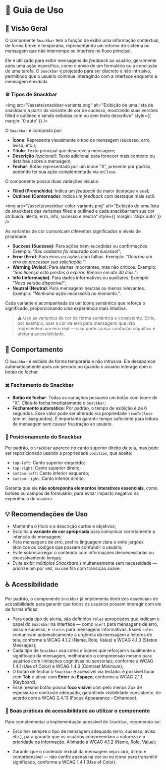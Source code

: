 
<Meta title="Componentes/Snackbar/Guia de Uso" />

# 🧭  Guia de Uso

## 📘 Visão Geral

O componente `Snackbar` tem a função de exibir uma informação contextual, de forma breve e temporária, representando um retorno do sistema ou mensagem que não interrompe ou interfere no fluxo principal.

Ele é utilizado para exibir mensagens de *feedback* ao usuário, geralmente após uma ação específica, como o envio de um formulário ou a conclusão de uma tarefa. O `Snackbar` é projetado para ser discreto e não intrusivo, permitindo que o usuário continue interagindo com a interface enquanto a mensagem é exibida.

### ⚙️ Tipos de Snackbar

<img src="/assets/snackbar-variants.png" alt="Exibição de uma lista de snackbars a partir da variante de cor de sucesso, mostrando suas versões filled e outlined e sendo exibidas com ou sem texto descritivo" style={{ margin: '0 auto' }} />

O `Snackbar` é composto por:

- **Ícone**: Representa visualmente o tipo de mensagem (sucesso, erro, aviso, etc.);
- **Título**: Texto principal que descreve a mensagem;
- **Descrição** *(opcional)*: Texto adicional para fornecer mais contexto ou detalhes sobre a mensagem;
- **Fechar**: Botão representado por um ícone "X", presente por padrão, podendo ter sua ação complementada via `onClose`.

O componente possui duas variações visuais:

- **Filled (Preenchido)**: Indica um *feedback* de maior destaque visual;
- **Outlined (Contornado)**: Indica um *feedback* com destaque mais sutil.

<img src="/assets/snackbar-color-variants.png" alt="Exibição de uma lista de snackbars das variantes filled e outlined e cada snackbar tem sua cor atribuída: alerta, erro, info, sucesso e neutra" style={{ margin: '48px auto' }} />

As variantes de cor comunicam diferentes significados e níveis de prioridade:

- **Success (Sucesso)**: Para ações bem-sucedidas ou confirmações. Exemplo: *"Seu cadastro foi realizado com sucesso!"*;
- **Error (Erro)**: Para erros ou ações com falhas. Exemplo: *"Ocorreu um erro ao processar sua solicitação."*;
- **Warning (Aviso)**: Para alertas importantes, mas não críticos. Exemplo: *"Sua licença está prestes a expirar. Renove em até 30 dias."*;
- **Info (Informação)**: Para dados informativos ou auxiliares. Exemplo: *"Nova versão disponível"*;
- **Neutral (Neutra)**: Para mensagens neutras ou menos relevantes. Exemplo: *"Nenhuma ação necessária no momento."*.

Cada variante é acompanhada de um ícone semântico que reforça o significado, proporcionando uma experiência mais intuitiva.

> ⚠️ Use as variantes de cor de forma semântica e consistente. Evite, por exemplo, usar a cor de erro para mensagens que não representem um erro real — isso pode causar confusão cognitiva e afetar a acessibilidade.

## 🔨 Comportamento

O `Snackbar` é exibido de forma temporária e não intrusiva. Ele desaparece automaticamente após um período ou quando o usuário interage com o botão de fechar.

### ✖️ Fechamento do Snackbar

- **Botão de fechar**: Todas as variações possuem um botão com ícone de "X". Clicá-lo fecha imediatamente o `Snackbar`;
- **Fechamento automático**: Por padrão, o tempo de exibição é de 6 segundos. Esse valor pode ser alterado via propriedade `timeToClose` (em milissegundos). É importante garantir tempo suficiente para leitura da mensagem sem causar frustração ao usuário.
 
### 📐 Posicionamento do Snackbar

Por padrão, o `Snackbar` aparece no canto superior direito da tela, mas pode ser reposicionado usando a propriedade `position`, que aceita:

- `top-left`: Canto superior esquerdo;
- `top-right`: Canto superior direito;
- `bottom-left`: Canto inferior esquerdo;
- `bottom-right`: Canto inferior direito.

Garanta que ele **não sobreponha elementos interativos essenciais**, como botões ou campos de formulário, para evitar impacto negativo na experiência do usuário.

## 💡 Recomendações de Uso

- Mantenha o título e a descrição curtos e objetivos;
- Escolha a **variante de cor apropriada** para comunicar corretamente a intenção da mensagem;
- Para mensagens de erro, prefira linguagem clara e evite jargões técnicos ou códigos que possam confundir o usuário;
- Evite sobrecarregar o conteúdo com informações desnecessárias ou excessivamente longas;
- Evite exibir múltiplos *Snackbars* simultaneamente sem necessidade — priorize um por vez, ou use fila com transição suave.

## ♿ Acessibilidade

Por padrão, o componente `Snackbar` já implementa diretrizes essenciais de acessibilidade para garantir que todos os usuários possam interagir com ele de forma eficaz:

- Para cada tipo de alerta, são definidos `roles` apropriados que indicam o papel do `Snackbar` na interface — como `alert` para mensagens de erro, aviso e sucesso, e `status` para mensagens informativas. Esses `roles` comunicam automaticamente a urgência da mensagem a leitores de tela, conforme a <Link className="sb-unstyled text-sm" href="https://www.w3.org/WAI/WCAG21/Understanding/name-role-value.html" target="_blank">WCAG 4.1.2 (Name, Role, Value)</Link> e <Link className="sb-unstyled text-sm" href="https://www.w3.org/WAI/WCAG21/Understanding/status-messages.html" target="_blank">WCAG 4.1.3 (Status Messages)</Link>;
- Cada tipo de `Snackbar` usa cores e ícones que reforçam visualmente o significado da mensagem, melhorando a compreensão mesmo para usuários com limitações cognitivas ou sensoriais, conforme a <Link className="sb-unstyled text-sm" href="https://www.w3.org/WAI/WCAG21/Understanding/use-of-color.html" target="_blank">WCAG 1.4.1 (Use of Color)</Link> e <Link className="sb-unstyled text-sm" href="https://www.w3.org/WAI/WCAG22/Understanding/contrast-minimum.html" target="_blank">WCAG 1.4.3 (Contrast Minimum)</Link>;
- O botão de fechar o `Snackbar` é acessível via teclado: é possível focar com **Tab** e ativar com **Enter** ou **Espaço**, conforme a <Link className="sb-unstyled text-sm" href="https://www.w3.org/WAI/WCAG21/Understanding/keyboard.html" target="_blank">WCAG 2.1.1 (Keyboard)</Link>;
- Esse mesmo botão possui **foco visível** com pelo menos 2px de espessura e contraste adequado, garantindo visibilidade consistente, de acordo com a <Link className="sb-unstyled text-sm" href="https://www.w3.org/WAI/WCAG22/Understanding/focus-appearance-enhanced" target="_blank">WCAG 2.4.13 (Focus Appearance – Enhanced)</Link>.

### 📌 Boas práticas de acessibilidade ao utilizar o componente

Para complementar a implementação acessível do `Snackbar`, recomenda-se:

- Escolher sempre o tipo de mensagem adequado (erro, sucesso, aviso etc.), para garantir que os usuários compreendam a natureza e a prioridade da informação. Alinhado à <Link className="sb-unstyled text-sm" href="https://www.w3.org/WAI/WCAG21/Understanding/name-role-value.html" target="_blank">WCAG 4.1.2 (Name, Role, Value)</Link>;

- Garantir que o conteúdo textual da mensagem seja claro, direto e compreensível — não confie apenas na cor ou no ícone para transmitir significado, conforme a <Link href="https://www.w3.org/WAI/WCAG21/Understanding/use-of-color.html">WCAG 1.4.1 (Use of Color)</Link>.

